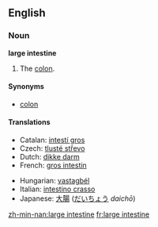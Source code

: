 ==English==
{{wikipedia}}
===Noun===
'''large intestine'''

# {{anatomy}} The [[colon]].

====Synonyms====
*[[colon]]

====Translations====
{{top|bodily organ}}
*Catalan: [[intestí gros]] {{m}}
*Czech: [[tlusté střevo]] {{n}}
*Dutch: [[dikke darm]] {{m}}
*French: [[gros intestin]] {{m}}
{{mid}}
*Hungarian: [[vastagbél]]
*Italian: [[intestino crasso]] {{m}}
*Japanese: [[大腸]] ([[だいちょう]] ''daichō'')
{{bottom}}

[[zh-min-nan:large intestine]]
[[fr:large intestine]]
